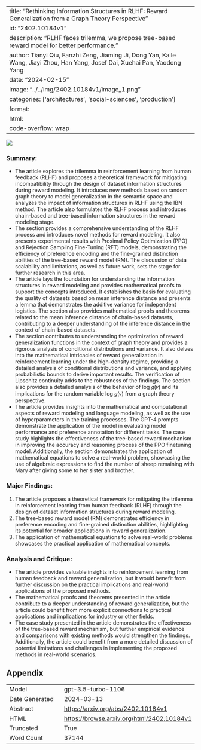 
---
title: "Rethinking Information Structures in RLHF: Reward Generalization from a Graph Theory Perspective"
id: "2402.10184v1"
description: "RLHF faces trilemma, we propose tree-based reward model for better performance."
author: Tianyi Qiu, Fanzhi Zeng, Jiaming Ji, Dong Yan, Kaile Wang, Jiayi Zhou, Han Yang, Josef Dai, Xuehai Pan, Yaodong Yang
date: "2024-02-15"
image: "../../img/2402.10184v1/image_1.png"
categories: ['architectures', 'social-sciences', 'production']
format:
  html:
    code-overflow: wrap
---

![](../../img/2402.10184v1/image_1.png)

### Summary:
- The article explores the trilemma in reinforcement learning from human feedback (RLHF) and proposes a theoretical framework for mitigating incompatibility through the design of dataset information structures during reward modeling. It introduces new methods based on random graph theory to model generalization in the semantic space and analyzes the impact of information structures in RLHF using the IBN method. The article also formulates the RLHF process and introduces chain-based and tree-based information structures in the reward modeling stage.
- The section provides a comprehensive understanding of the RLHF process and introduces novel methods for reward modeling. It also presents experimental results with Proximal Policy Optimization (PPO) and Rejection Sampling Fine-Tuning (RFT) models, demonstrating the efficiency of preference encoding and the fine-grained distinction abilities of the tree-based reward model (RM). The discussion of data scalability and limitations, as well as future work, sets the stage for further research in this area.
- The article lays the foundation for understanding the information structures in reward modeling and provides mathematical proofs to support the concepts introduced. It establishes the basis for evaluating the quality of datasets based on mean inference distance and presents a lemma that demonstrates the additive variance for independent logistics. The section also provides mathematical proofs and theorems related to the mean inference distance of chain-based datasets, contributing to a deeper understanding of the inference distance in the context of chain-based datasets.
- The section contributes to understanding the optimization of reward generalization functions in the context of graph theory and provides a rigorous analysis of conditional distributions and variance. It also delves into the mathematical intricacies of reward generalization in reinforcement learning under the high-density regime, providing a detailed analysis of conditional distributions and variance, and applying probabilistic bounds to derive important results. The verification of Lipschitz continuity adds to the robustness of the findings. The section also provides a detailed analysis of the behavior of log 𝑔(𝑣) and its implications for the random variable log 𝑔(𝑣) from a graph theory perspective.
- The article provides insights into the mathematical and computational aspects of reward modeling and language modeling, as well as the use of hyperparameters in the training processes. The GPT-4 prompts demonstrate the application of the model in evaluating model performance and preference annotation for different tasks. The case study highlights the effectiveness of the tree-based reward mechanism in improving the accuracy and reasoning process of the PPO finetuning model. Additionally, the section demonstrates the application of mathematical equations to solve a real-world problem, showcasing the use of algebraic expressions to find the number of sheep remaining with Mary after giving some to her sister and brother.

### Major Findings:
1. The article proposes a theoretical framework for mitigating the trilemma in reinforcement learning from human feedback (RLHF) through the design of dataset information structures during reward modeling.
2. The tree-based reward model (RM) demonstrates efficiency in preference encoding and fine-grained distinction abilities, highlighting its potential for broader applications in reward generalization.
3. The application of mathematical equations to solve real-world problems showcases the practical application of mathematical concepts.

### Analysis and Critique:
- The article provides valuable insights into reinforcement learning from human feedback and reward generalization, but it would benefit from further discussion on the practical implications and real-world applications of the proposed methods.
- The mathematical proofs and theorems presented in the article contribute to a deeper understanding of reward generalization, but the article could benefit from more explicit connections to practical applications and implications for industry or other fields.
- The case study presented in the article demonstrates the effectiveness of the tree-based reward mechanism, but further empirical evidence and comparisons with existing methods would strengthen the findings. Additionally, the article could benefit from a more detailed discussion of potential limitations and challenges in implementing the proposed methods in real-world scenarios.

## Appendix

|          |          |
|----------|----------|
| Model     | gpt-3.5-turbo-1106       |
| Date Generated     | 2024-03-13       |
| Abstract | [https://arxiv.org/abs/2402.10184v1](https://arxiv.org/abs/2402.10184v1)        |
| HTML     | [https://browse.arxiv.org/html/2402.10184v1](https://browse.arxiv.org/html/2402.10184v1)       |
| Truncated       | True       |
| Word Count       | 37144       |
